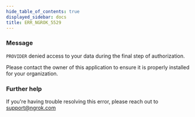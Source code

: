```yaml
---
hide_table_of_contents: true
displayed_sidebar: docs
title: ERR_NGROK_5529
---
```




### Message

`PROVIDER` denied access to your data during the final step of authorization.

Please contact the owner of this application to ensure it is properly installed for your organization.

<ErrorDetails error="err_ngrok_5529" />

### Further help

If you're having trouble resolving this error, please reach out to [support@ngrok.com](mailto:support@ngrok.com?subject=Help%20with%20ERR_NGROK_5529)
